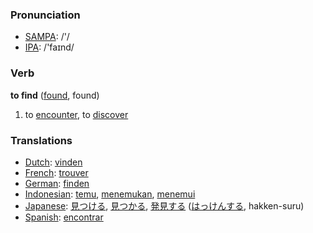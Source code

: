 === Pronunciation ===
*[[w:SAMPA|SAMPA]]: /'/
*[[w:IPA|IPA]]: /'faɪnd/

=== Verb ===

'''to find''' ([[found]], found)

# to [[encounter]], to [[discover]]

=== Translations ===
*[[Dutch]]: [[vinden]]
*[[French]]: [[trouver]]
*[[German]]: [[finden]]
*[[Indonesian]]: [[temu]], [[temu|menemukan]], [[temu|menemui]]
*[[Japanese]]: [[見つける]], [[見つかる]], [[発見]]する ([[はっけん]]する, hakken-suru)
*[[Spanish]]: [[encontrar]]